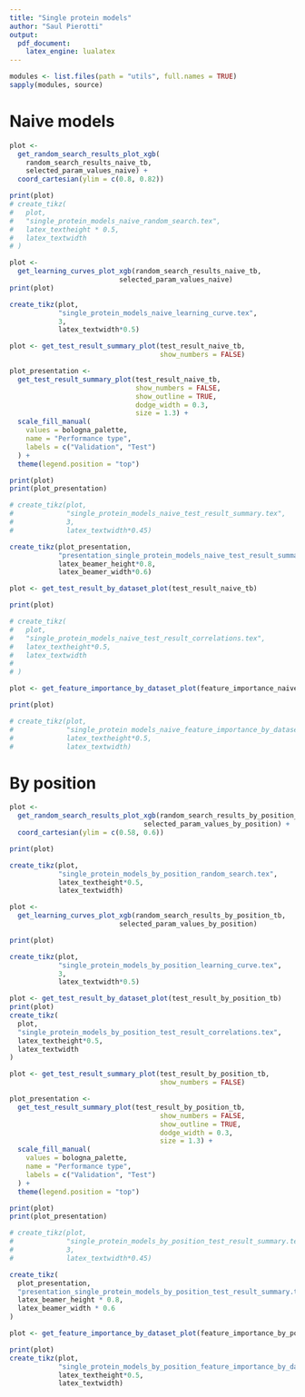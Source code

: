 ```yaml
---
title: "Single protein models"
author: "Saul Pierotti"
output: 
  pdf_document:
    latex_engine: lualatex
---
```


```r
modules <- list.files(path = "utils", full.names = TRUE)
sapply(modules, source)
```

# Naive models

```r
plot <-
  get_random_search_results_plot_xgb(
    random_search_results_naive_tb,
    selected_param_values_naive) +
  coord_cartesian(ylim = c(0.8, 0.82))

print(plot)
# create_tikz(
#   plot,
#   "single_protein_models_naive_random_search.tex",
#   latex_textheight * 0.5,
#   latex_textwidth
# )
```

```r
plot <-
  get_learning_curves_plot_xgb(random_search_results_naive_tb,
                           selected_param_values_naive)
print(plot)

create_tikz(plot,
            "single_protein_models_naive_learning_curve.tex",
            3,
            latex_textwidth*0.5)
```

```r
plot <- get_test_result_summary_plot(test_result_naive_tb,
                                     show_numbers = FALSE)

plot_presentation <-
  get_test_result_summary_plot(test_result_naive_tb,
                               show_numbers = FALSE,
                               show_outline = TRUE,
                               dodge_width = 0.3,
                               size = 1.3) +
  scale_fill_manual(
    values = bologna_palette,
    name = "Performance type",
    labels = c("Validation", "Test")
  ) +
  theme(legend.position = "top")

print(plot)
print(plot_presentation)

# create_tikz(plot,
#             "single_protein_models_naive_test_result_summary.tex",
#             3,
#             latex_textwidth*0.45)

create_tikz(plot_presentation,
            "presentation_single_protein_models_naive_test_result_summary.tex",
            latex_beamer_height*0.8,
            latex_beamer_width*0.6)
```

```r
plot <- get_test_result_by_dataset_plot(test_result_naive_tb)

print(plot)

# create_tikz(
#   plot,
#   "single_protein_models_naive_test_result_correlations.tex",
#   latex_textheight*0.5,
#   latex_textwidth
#   
# )
```

```r
plot <- get_feature_importance_by_dataset_plot(feature_importance_naive_tb)

print(plot)

# create_tikz(plot,
#             "single_protein models_naive_feature_importance_by_dataset.tex",
#             latex_textheight*0.5,
#             latex_textwidth)
```

# By position

```r
plot <-
  get_random_search_results_plot_xgb(random_search_results_by_position_tb,
                                 selected_param_values_by_position) +
  coord_cartesian(ylim = c(0.58, 0.6))

print(plot)

create_tikz(plot,
            "single_protein_models_by_position_random_search.tex",
            latex_textheight*0.5,
            latex_textwidth)
```

```r
plot <-
  get_learning_curves_plot_xgb(random_search_results_by_position_tb,
                           selected_param_values_by_position)

print(plot)

create_tikz(plot,
            "single_protein_models_by_position_learning_curve.tex",
            3,
            latex_textwidth*0.5)
```

```r
plot <- get_test_result_by_dataset_plot(test_result_by_position_tb)
print(plot)
create_tikz(
  plot,
  "single_protein_models_by_position_test_result_correlations.tex",
  latex_textheight*0.5,
  latex_textwidth
)
```

```r
plot <- get_test_result_summary_plot(test_result_by_position_tb,
                                     show_numbers = FALSE)

plot_presentation <- 
  get_test_result_summary_plot(test_result_by_position_tb,
                                     show_numbers = FALSE,
                                     show_outline = TRUE,
                                     dodge_width = 0.3,
                                     size = 1.3) +
  scale_fill_manual(
    values = bologna_palette,
    name = "Performance type",
    labels = c("Validation", "Test")
  ) +
  theme(legend.position = "top")

print(plot)
print(plot_presentation)

# create_tikz(plot,
#             "single_protein_models_by_position_test_result_summary.tex",
#             3,
#             latex_textwidth*0.45)

create_tikz(
  plot_presentation,
  "presentation_single_protein_models_by_position_test_result_summary.tex",
  latex_beamer_height * 0.8,
  latex_beamer_width * 0.6
)
```

```r
plot <- get_feature_importance_by_dataset_plot(feature_importance_by_position_tb)

print(plot)
create_tikz(plot,
            "single_protein_models_by_position_feature_importance_by_dataset.tex",
            latex_textheight*0.5,
            latex_textwidth)
```
